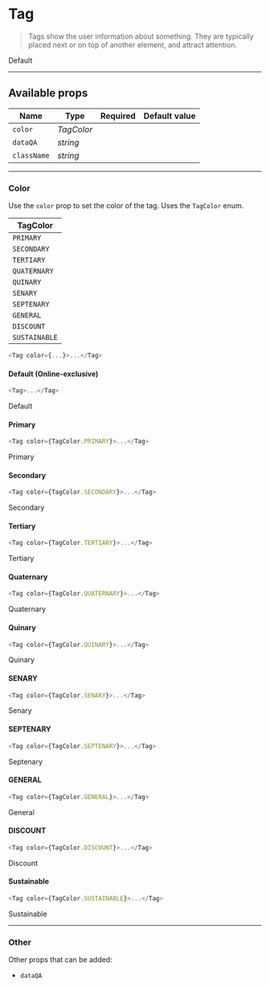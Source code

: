 
<Meta
  title="Design system/Patterns/Atoms/Tag"
  component={Tag}
/>

# Tag

> Tags show the user information about something.
> They are typically placed next or on top of another element, and attract attention.

<Canvas>
  <Story name="Default">
    <Tag>
      Default
    </Tag>
  </Story>
</Canvas>

---

## Available props

| Name        | Type       | Required | Default value |
|-------------|------------|----------|---------------|
| `color`     | *TagColor* |          |               |
| `dataQA`    | *string*   |          |               |
| `className` | *string*   |          |               |

---

### Color

Use the `color` prop to set the color of the tag. Uses the `TagColor` enum.

| TagColor      |
|---------------|
| `PRIMARY`     |
| `SECONDARY`   |
| `TERTIARY`    |
| `QUATERNARY`  |
| `QUINARY`     |
| `SENARY`      |
| `SEPTENARY`   |
| `GENERAL`     |
| `DISCOUNT`    |
| `SUSTAINABLE` |

```javascript
<Tag color={...}>...</Tag>
```

#### Default (Online-exclusive)

```javascript
<Tag>...</Tag>
```

<Canvas>
  <Story name="Color - default">
    <Tag>
      Default
    </Tag>
  </Story>
</Canvas>

#### Primary

```javascript
<Tag color={TagColor.PRIMARY}>...</Tag>
```

<Canvas>
  <Story name="Color - primary">
    <Tag color={TagColor.PRIMARY}>
      Primary
    </Tag>
  </Story>
</Canvas>

#### Secondary

```javascript
<Tag color={TagColor.SECONDARY}>...</Tag>
```

<Canvas>
  <Story name="Color - secondary">
    <Tag color={TagColor.SECONDARY}>
      Secondary
    </Tag>
  </Story>
</Canvas>

#### Tertiary

```javascript
<Tag color={TagColor.TERTIARY}>...</Tag>
```

<Canvas>
  <Story name="Color - tertiary">
    <Tag color={TagColor.TERTIARY}>
      Tertiary
    </Tag>
  </Story>
</Canvas>

#### Quaternary

```javascript
<Tag color={TagColor.QUATERNARY}>...</Tag>
```

<Canvas>
  <Story name="Color - quaternary">
    <Tag color={TagColor.QUATERNARY}>
      Quaternary
    </Tag>
  </Story>
</Canvas>

#### Quinary

```javascript
<Tag color={TagColor.QUINARY}>...</Tag>
```

<Canvas>
  <Story name="Color - quinary">
    <Tag color={TagColor.QUINARY}>
      Quinary
    </Tag>
  </Story>
</Canvas>

#### SENARY

```javascript
<Tag color={TagColor.SENARY}>...</Tag>
```

<Canvas>
  <Story name="Color - senary">
    <Tag color={TagColor.SENARY}>
      Senary
    </Tag>
  </Story>
</Canvas>

#### SEPTENARY

```javascript
<Tag color={TagColor.SEPTENARY}>...</Tag>
```

<Canvas>
  <Story name="Color - septenary">
    <Tag color={TagColor.SEPTENARY}>
      Septenary
    </Tag>
  </Story>
</Canvas>

#### GENERAL

```javascript
<Tag color={TagColor.GENERAL}>...</Tag>
```

<Canvas>
  <Story name="Color - general">
    <Tag color={TagColor.GENERAL}>
      General
    </Tag>
  </Story>
</Canvas>

#### DISCOUNT

```javascript
<Tag color={TagColor.DISCOUNT}>...</Tag>
```

<Canvas>
  <Story name="Color - discount">
    <Tag color={TagColor.DISCOUNT}>
      Discount
    </Tag>
  </Story>
</Canvas>

#### Sustainable

```javascript
<Tag color={TagColor.SUSTAINABLE}>...</Tag>
```

<Canvas>
  <Story name="Color - sustainable">
    <Tag color={TagColor.SUSTAINABLE}>
      Sustainable
    </Tag>
  </Story>
</Canvas>

---

### Other

Other props that can be added:
- `dataQA`
